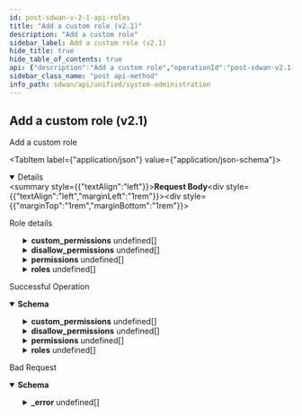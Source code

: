 ```yaml
---
id: post-sdwan-v-2-1-api-roles
title: "Add a custom role (v2.1)"
description: "Add a custom role"
sidebar_label: Add a custom role (v2.1)
hide_title: true
hide_table_of_contents: true
api: {"description":"Add a custom role","operationId":"post-sdwan-v2.1-api-roles","requestBody":{"content":{"application/json":{"schema":{"properties":{"custom_permissions":{"description":"Custom Permissions: Size(max = 100, error = AUTH_ROLE_INVALID_CUSTOM_PERMISSIONS_SIZE: Custom permissions set is limited to 100, min = 0) ","items":{"properties":{"allowed_after_ms":{"description":"Allowed After Ms","format":"int64","type":"integer"},"allowed_before_ms":{"description":"Allowed Before Ms","format":"int64","type":"integer"},"disabled":{"description":"Disabled","type":"boolean"},"disabled_reason":{"description":"Disabled Reason: Size(max = 5000, DISABLED_REASON_INVALID_0001, min = 0) ","type":"string"},"disallow_permission":{"description":"Disallow Permission","type":"boolean"},"id":{"type":"string"},"inactive":{"description":"Inactive","type":"boolean"},"inactive_reason":{"description":"Inactive Reason: Size(max = 5000, INACTIVE_REASON_INVALID_0001, min = 0) ","type":"string"},"region":{"description":"Region","type":"string"},"value":{"description":"Value: Pattern(error = INVALID_PERMISSION_VALUE: Permission value contains invalid characters. Check data {}, regexp = ^[/0-9a-zA-+_\\\\[\\\\]-]{1,500}$) NotEmpty ","type":"string"}},"required":["value"]},"type":"array"},"description":{"description":"Description: Size(max = 1000, error = AUTH_ROLE_INVALID_ROLE_DESCRIPTION: Description size is limited to {} length, min = 1) ","type":"string"},"disabled":{"description":"Disabled","type":"boolean"},"disabled_reason":{"description":"Disabled Reason: Size(max = 5000, DISABLED_REASON_INVALID_0001, min = 0) ","type":"string"},"disallow_permissions":{"description":"Disallow Permissions: Valid Size(max = 100, error = AUTH_ROLE_INVALID_DISALLOW_PERMISSION_LIST_SIZE: Disallowed ermissions set is limited to 100, min = 0) ","items":{"properties":{"value":{"description":"Value: Size(max = 500, PERMISSION_INVALID_0001, min = 0) ","type":"string"}}},"type":"array"},"id":{"description":"Id","type":"string"},"inactive":{"description":"Inactive","type":"boolean"},"inactive_reason":{"description":"Inactive Reason: Size(max = 5000, INACTIVE_REASON_INVALID_0001, min = 0) ","type":"string"},"is_system_owned":{"description":"Is System Owned","type":"boolean"},"name":{"description":"Name: Size(max = 256, error = AUTH_ROLE_INVALID_ROLE_NAME: Auth role name comprises of lowercase and underscore characters only, min = 1) NotEmpty ","type":"string"},"permissions":{"description":"Permissions: Valid Size(max = 100, error = AUTH_ROLE_INVALID_PERMISSION_LIST_SIZE: Permissions set is limited to 100, min = 0) ","items":{"properties":{"value":{"description":"Value: Size(max = 500, PERMISSION_INVALID_0001, min = 0) ","type":"string"}}},"type":"array"},"region":{"description":"Region","type":"string"},"roles":{"description":"Roles: Valid Size(max = 7, error = AUTH_ROLE_INVALID_ROLE_LIST_SIZE: Roles set size is limited to {} length, min = 0) ","items":{"properties":{"name":{"description":"Name: Pattern(AUTH_ROLE_INVALID, regexp = (guest|system|element|support_iam_admin|support_admin|support_viewonly|support_mfg|support_super|support_root|devops|secops|tenant_iam_admin|tenant_network_admin|tenant_security_admin|tenant_viewonly|tenant_super|tenant_root|esp_iam_admin|esp_machine_admin|esp_admin|esp_user|esp_super|esp_root)) NotBlank ","type":"string"}},"required":["name"]},"type":"array"}},"required":["name"]}}},"description":"Role details"},"responses":{"200":{"content":{"application/json":{"schema":{"properties":{"custom_permissions":{"description":"Custom Permissions: Size(max = 100, error = AUTH_ROLE_INVALID_CUSTOM_PERMISSIONS_SIZE: Custom permissions set is limited to 100, min = 0) ","items":{"properties":{"allowed_after_ms":{"description":"Allowed After Ms","format":"int64","type":"integer"},"allowed_before_ms":{"description":"Allowed Before Ms","format":"int64","type":"integer"},"disabled":{"description":"Disabled","type":"boolean"},"disabled_reason":{"description":"Disabled Reason: Size(max = 5000, DISABLED_REASON_INVALID_0001, min = 0) ","type":"string"},"disallow_permission":{"description":"Disallow Permission","type":"boolean"},"id":{"type":"string"},"inactive":{"description":"Inactive","type":"boolean"},"inactive_reason":{"description":"Inactive Reason: Size(max = 5000, INACTIVE_REASON_INVALID_0001, min = 0) ","type":"string"},"region":{"description":"Region","type":"string"},"value":{"description":"Value: Pattern(error = INVALID_PERMISSION_VALUE: Permission value contains invalid characters. Check data {}, regexp = ^[/0-9a-zA-+_\\\\[\\\\]-]{1,500}$) NotEmpty ","type":"string"}},"required":["value"]},"type":"array"},"description":{"description":"Description: Size(max = 1000, error = AUTH_ROLE_INVALID_ROLE_DESCRIPTION: Description size is limited to {} length, min = 1) ","type":"string"},"disabled":{"description":"Disabled","type":"boolean"},"disabled_reason":{"description":"Disabled Reason: Size(max = 5000, DISABLED_REASON_INVALID_0001, min = 0) ","type":"string"},"disallow_permissions":{"description":"Disallow Permissions: Valid Size(max = 100, error = AUTH_ROLE_INVALID_DISALLOW_PERMISSION_LIST_SIZE: Disallowed ermissions set is limited to 100, min = 0) ","items":{"properties":{"value":{"description":"Value: Size(max = 500, PERMISSION_INVALID_0001, min = 0) ","type":"string"}}},"type":"array"},"id":{"description":"Id","type":"string"},"inactive":{"description":"Inactive","type":"boolean"},"inactive_reason":{"description":"Inactive Reason: Size(max = 5000, INACTIVE_REASON_INVALID_0001, min = 0) ","type":"string"},"is_system_owned":{"description":"Is System Owned","type":"boolean"},"name":{"description":"Name: Size(max = 256, error = AUTH_ROLE_INVALID_ROLE_NAME: Auth role name comprises of lowercase and underscore characters only, min = 1) NotEmpty ","type":"string"},"permissions":{"description":"Permissions: Valid Size(max = 100, error = AUTH_ROLE_INVALID_PERMISSION_LIST_SIZE: Permissions set is limited to 100, min = 0) ","items":{"properties":{"value":{"description":"Value: Size(max = 500, PERMISSION_INVALID_0001, min = 0) ","type":"string"}}},"type":"array"},"region":{"description":"Region","type":"string"},"roles":{"description":"Roles: Valid Size(max = 7, error = AUTH_ROLE_INVALID_ROLE_LIST_SIZE: Roles set size is limited to {} length, min = 0) ","items":{"properties":{"name":{"description":"Name: Pattern(AUTH_ROLE_INVALID, regexp = (guest|system|element|support_iam_admin|support_admin|support_viewonly|support_mfg|support_super|support_root|devops|secops|tenant_iam_admin|tenant_network_admin|tenant_security_admin|tenant_viewonly|tenant_super|tenant_root|esp_iam_admin|esp_machine_admin|esp_admin|esp_user|esp_super|esp_root)) NotBlank ","type":"string"}},"required":["name"]},"type":"array"}},"required":["name"]}}},"description":"Successful Operation"},"400":{"content":{"application/json":{"example":{"value":{"_error":[{"code":"ESP_INVALID_TENANT_ID"},{"code":"PERMISSION_API_TEST_TENANTID_FAILED"},{"code":"AUTH_ROLE_INVALID_ESP_SOLO_ROLE"},{"code":"AUTH_ROLE_INVALID_SUPER_ROLE_DATA"},{"code":"AUTH_ROLE_INVALID_SUPER_SOLO_ROLE"},{"code":"AUTH_ROLE_INVALID_TENANT_ROLE_DATA"},{"code":"AUTH_ROLE_INVALID_TENANT_SOLO_ROLE"},{"code":"PERMISSIONS_INVALID_DISALLOW_PERMISSION_VALUES"},{"code":"PERMISSIONS_INVALID_PERMISSION_IDS"},{"code":"PERMISSIONS_INVALID_PERMISSION_VALUES"},{"code":"PERMISSIONS_NON_UNIQUE_DISALLOW_PERMISSION_VALUES"},{"code":"PERMISSIONS_NON_UNIQUE_PERMISSION_IDS"},{"code":"ROLES_NON_UNIQUE_ROLE_IDS"},{"code":"ROLES_PERMISSION_OVERLAP_NOT_ALLOWED"},{"code":"CUSTOM_ROLE_OPERATIONS_READONLY_FIELDS_NOT_ALLOWED"},{"code":"SYSTEM_CREATED_CUSTOM_ROLE_OPERATIONS_NOT_ALLOWED"}]}},"schema":{"properties":{"_error":{"items":{"properties":{"code":{"type":"string"},"message":{"type":"string"}}},"type":"array"}}}}},"description":"Bad Request"}},"tags":["System Administration"],"method":"post","path":"/sdwan/v2.1/api/roles","jsonRequestBodyExample":{"custom_permissions":[{"allowed_after_ms":0,"allowed_before_ms":0,"disabled":true,"disabled_reason":"string","disallow_permission":true,"id":"string","inactive":true,"inactive_reason":"string","region":"string","value":"string"}],"description":"string","disabled":true,"disabled_reason":"string","disallow_permissions":[{"value":"string"}],"id":"string","inactive":true,"inactive_reason":"string","is_system_owned":true,"name":"string","permissions":[{"value":"string"}],"region":"string","roles":[{"name":"string"}]},"info":{"contact":{},"description":"List of APIs used to manage the operators, IDPs, users, base roles, base permissions,  password change, sign up, and client roles, base roles.","title":"System Administration","version":"Latest"},"postman":{"name":"Add a custom role (v2.1)","description":{"content":"Add a custom role","type":"text/plain"},"url":{"path":["sdwan","v2.1","api","roles"],"host":["{{baseUrl}}"],"query":[],"variable":[]},"header":[{"key":"Content-Type","value":"application/json"},{"key":"Accept","value":"application/json"}],"method":"POST","body":{"mode":"raw","raw":"\"\"","options":{"raw":{"language":"json"}}}}}
sidebar_class_name: "post api-method"
info_path: sdwan/api/unified/system-administration
---
```



## Add a custom role (v2.1)



Add a custom role

<MimeTabs><TabItem label={"application/json"} value={"application/json-schema"}><details style={{}} data-collapsed={false} open={true}><summary style={{"textAlign":"left"}}><strong>Request Body</strong></summary><div style={{"textAlign":"left","marginLeft":"1rem"}}><div style={{"marginTop":"1rem","marginBottom":"1rem"}}>

Role details

</div></div><ul style={{"marginLeft":"1rem"}}><SchemaItem collapsible={true} className={"schemaItem"}><details style={{}}><summary style={{}}><strong>custom_permissions</strong><span style={{"opacity":"0.6"}}> undefined[]</span></summary><div style={{"marginLeft":"1rem"}}><div style={{"marginTop":".5rem","marginBottom":".5rem"}}>

Custom Permissions: Size(max = 100, error = AUTH_ROLE_INVALID_CUSTOM_PERMISSIONS_SIZE: Custom permissions set is limited to 100, min = 0) 

</div><SchemaItem collapsible={false} name={"allowed_after_ms"} required={false} schemaDescription={"Allowed After Ms"} schemaName={"int64"} qualifierMessage={undefined} defaultValue={undefined}></SchemaItem><SchemaItem collapsible={false} name={"allowed_before_ms"} required={false} schemaDescription={"Allowed Before Ms"} schemaName={"int64"} qualifierMessage={undefined} defaultValue={undefined}></SchemaItem><SchemaItem collapsible={false} name={"disabled"} required={false} schemaDescription={"Disabled"} schemaName={"boolean"} qualifierMessage={undefined} defaultValue={undefined}></SchemaItem><SchemaItem collapsible={false} name={"disabled_reason"} required={false} schemaDescription={"Disabled Reason: Size(max = 5000, DISABLED_REASON_INVALID_0001, min = 0) "} schemaName={"string"} qualifierMessage={undefined} defaultValue={undefined}></SchemaItem><SchemaItem collapsible={false} name={"disallow_permission"} required={false} schemaDescription={"Disallow Permission"} schemaName={"boolean"} qualifierMessage={undefined} defaultValue={undefined}></SchemaItem><SchemaItem collapsible={false} name={"id"} required={false} schemaDescription={undefined} schemaName={"string"} qualifierMessage={undefined} defaultValue={undefined}></SchemaItem><SchemaItem collapsible={false} name={"inactive"} required={false} schemaDescription={"Inactive"} schemaName={"boolean"} qualifierMessage={undefined} defaultValue={undefined}></SchemaItem><SchemaItem collapsible={false} name={"inactive_reason"} required={false} schemaDescription={"Inactive Reason: Size(max = 5000, INACTIVE_REASON_INVALID_0001, min = 0) "} schemaName={"string"} qualifierMessage={undefined} defaultValue={undefined}></SchemaItem><SchemaItem collapsible={false} name={"region"} required={false} schemaDescription={"Region"} schemaName={"string"} qualifierMessage={undefined} defaultValue={undefined}></SchemaItem><SchemaItem collapsible={false} name={"value"} required={true} schemaDescription={"Value: Pattern(error = INVALID_PERMISSION_VALUE: Permission value contains invalid characters. Check data {}, regexp = ^[/0-9a-zA-+_\\\\[\\\\]-]{1,500}$) NotEmpty "} schemaName={"string"} qualifierMessage={undefined} defaultValue={undefined}></SchemaItem></div></details></SchemaItem><SchemaItem collapsible={false} name={"description"} required={false} schemaDescription={"Description: Size(max = 1000, error = AUTH_ROLE_INVALID_ROLE_DESCRIPTION: Description size is limited to {} length, min = 1) "} schemaName={"string"} qualifierMessage={undefined} defaultValue={undefined}></SchemaItem><SchemaItem collapsible={false} name={"disabled"} required={false} schemaDescription={"Disabled"} schemaName={"boolean"} qualifierMessage={undefined} defaultValue={undefined}></SchemaItem><SchemaItem collapsible={false} name={"disabled_reason"} required={false} schemaDescription={"Disabled Reason: Size(max = 5000, DISABLED_REASON_INVALID_0001, min = 0) "} schemaName={"string"} qualifierMessage={undefined} defaultValue={undefined}></SchemaItem><SchemaItem collapsible={true} className={"schemaItem"}><details style={{}}><summary style={{}}><strong>disallow_permissions</strong><span style={{"opacity":"0.6"}}> undefined[]</span></summary><div style={{"marginLeft":"1rem"}}><div style={{"marginTop":".5rem","marginBottom":".5rem"}}>

Disallow Permissions: Valid Size(max = 100, error = AUTH_ROLE_INVALID_DISALLOW_PERMISSION_LIST_SIZE: Disallowed ermissions set is limited to 100, min = 0) 

</div><SchemaItem collapsible={false} name={"value"} required={false} schemaDescription={"Value: Size(max = 500, PERMISSION_INVALID_0001, min = 0) "} schemaName={"string"} qualifierMessage={undefined} defaultValue={undefined}></SchemaItem></div></details></SchemaItem><SchemaItem collapsible={false} name={"id"} required={false} schemaDescription={"Id"} schemaName={"string"} qualifierMessage={undefined} defaultValue={undefined}></SchemaItem><SchemaItem collapsible={false} name={"inactive"} required={false} schemaDescription={"Inactive"} schemaName={"boolean"} qualifierMessage={undefined} defaultValue={undefined}></SchemaItem><SchemaItem collapsible={false} name={"inactive_reason"} required={false} schemaDescription={"Inactive Reason: Size(max = 5000, INACTIVE_REASON_INVALID_0001, min = 0) "} schemaName={"string"} qualifierMessage={undefined} defaultValue={undefined}></SchemaItem><SchemaItem collapsible={false} name={"is_system_owned"} required={false} schemaDescription={"Is System Owned"} schemaName={"boolean"} qualifierMessage={undefined} defaultValue={undefined}></SchemaItem><SchemaItem collapsible={false} name={"name"} required={true} schemaDescription={"Name: Size(max = 256, error = AUTH_ROLE_INVALID_ROLE_NAME: Auth role name comprises of lowercase and underscore characters only, min = 1) NotEmpty "} schemaName={"string"} qualifierMessage={undefined} defaultValue={undefined}></SchemaItem><SchemaItem collapsible={true} className={"schemaItem"}><details style={{}}><summary style={{}}><strong>permissions</strong><span style={{"opacity":"0.6"}}> undefined[]</span></summary><div style={{"marginLeft":"1rem"}}><div style={{"marginTop":".5rem","marginBottom":".5rem"}}>

Permissions: Valid Size(max = 100, error = AUTH_ROLE_INVALID_PERMISSION_LIST_SIZE: Permissions set is limited to 100, min = 0) 

</div><SchemaItem collapsible={false} name={"value"} required={false} schemaDescription={"Value: Size(max = 500, PERMISSION_INVALID_0001, min = 0) "} schemaName={"string"} qualifierMessage={undefined} defaultValue={undefined}></SchemaItem></div></details></SchemaItem><SchemaItem collapsible={false} name={"region"} required={false} schemaDescription={"Region"} schemaName={"string"} qualifierMessage={undefined} defaultValue={undefined}></SchemaItem><SchemaItem collapsible={true} className={"schemaItem"}><details style={{}}><summary style={{}}><strong>roles</strong><span style={{"opacity":"0.6"}}> undefined[]</span></summary><div style={{"marginLeft":"1rem"}}><div style={{"marginTop":".5rem","marginBottom":".5rem"}}>

Roles: Valid Size(max = 7, error = AUTH_ROLE_INVALID_ROLE_LIST_SIZE: Roles set size is limited to {} length, min = 0) 

</div><SchemaItem collapsible={false} name={"name"} required={true} schemaDescription={"Name: Pattern(AUTH_ROLE_INVALID, regexp = (guest|system|element|support_iam_admin|support_admin|support_viewonly|support_mfg|support_super|support_root|devops|secops|tenant_iam_admin|tenant_network_admin|tenant_security_admin|tenant_viewonly|tenant_super|tenant_root|esp_iam_admin|esp_machine_admin|esp_admin|esp_user|esp_super|esp_root)) NotBlank "} schemaName={"string"} qualifierMessage={undefined} defaultValue={undefined}></SchemaItem></div></details></SchemaItem></ul></details></TabItem></MimeTabs><div><ApiTabs><TabItem label={"200"} value={"200"}><div>

Successful Operation

</div><div><MimeTabs groupId={"mime-type"}><TabItem label={"application/json"} value={"application/json"}><SchemaTabs groupId={"schema-tabs"}><TabItem label={"Schema"} value={"Schema"}><details style={{}} data-collapsed={false} open={true}><summary style={{"textAlign":"left"}}><strong>Schema</strong></summary><div style={{"textAlign":"left","marginLeft":"1rem"}}></div><ul style={{"marginLeft":"1rem"}}><SchemaItem collapsible={true} className={"schemaItem"}><details style={{}}><summary style={{}}><strong>custom_permissions</strong><span style={{"opacity":"0.6"}}> undefined[]</span></summary><div style={{"marginLeft":"1rem"}}><div style={{"marginTop":".5rem","marginBottom":".5rem"}}>

Custom Permissions: Size(max = 100, error = AUTH_ROLE_INVALID_CUSTOM_PERMISSIONS_SIZE: Custom permissions set is limited to 100, min = 0) 

</div><SchemaItem collapsible={false} name={"allowed_after_ms"} required={false} schemaDescription={"Allowed After Ms"} schemaName={"int64"} qualifierMessage={undefined} defaultValue={undefined}></SchemaItem><SchemaItem collapsible={false} name={"allowed_before_ms"} required={false} schemaDescription={"Allowed Before Ms"} schemaName={"int64"} qualifierMessage={undefined} defaultValue={undefined}></SchemaItem><SchemaItem collapsible={false} name={"disabled"} required={false} schemaDescription={"Disabled"} schemaName={"boolean"} qualifierMessage={undefined} defaultValue={undefined}></SchemaItem><SchemaItem collapsible={false} name={"disabled_reason"} required={false} schemaDescription={"Disabled Reason: Size(max = 5000, DISABLED_REASON_INVALID_0001, min = 0) "} schemaName={"string"} qualifierMessage={undefined} defaultValue={undefined}></SchemaItem><SchemaItem collapsible={false} name={"disallow_permission"} required={false} schemaDescription={"Disallow Permission"} schemaName={"boolean"} qualifierMessage={undefined} defaultValue={undefined}></SchemaItem><SchemaItem collapsible={false} name={"id"} required={false} schemaDescription={undefined} schemaName={"string"} qualifierMessage={undefined} defaultValue={undefined}></SchemaItem><SchemaItem collapsible={false} name={"inactive"} required={false} schemaDescription={"Inactive"} schemaName={"boolean"} qualifierMessage={undefined} defaultValue={undefined}></SchemaItem><SchemaItem collapsible={false} name={"inactive_reason"} required={false} schemaDescription={"Inactive Reason: Size(max = 5000, INACTIVE_REASON_INVALID_0001, min = 0) "} schemaName={"string"} qualifierMessage={undefined} defaultValue={undefined}></SchemaItem><SchemaItem collapsible={false} name={"region"} required={false} schemaDescription={"Region"} schemaName={"string"} qualifierMessage={undefined} defaultValue={undefined}></SchemaItem><SchemaItem collapsible={false} name={"value"} required={false} schemaDescription={"Value: Pattern(error = INVALID_PERMISSION_VALUE: Permission value contains invalid characters. Check data {}, regexp = ^[/0-9a-zA-+_\\\\[\\\\]-]{1,500}$) NotEmpty "} schemaName={"string"} qualifierMessage={undefined} defaultValue={undefined}></SchemaItem></div></details></SchemaItem><SchemaItem collapsible={false} name={"description"} required={false} schemaDescription={"Description: Size(max = 1000, error = AUTH_ROLE_INVALID_ROLE_DESCRIPTION: Description size is limited to {} length, min = 1) "} schemaName={"string"} qualifierMessage={undefined} defaultValue={undefined}></SchemaItem><SchemaItem collapsible={false} name={"disabled"} required={false} schemaDescription={"Disabled"} schemaName={"boolean"} qualifierMessage={undefined} defaultValue={undefined}></SchemaItem><SchemaItem collapsible={false} name={"disabled_reason"} required={false} schemaDescription={"Disabled Reason: Size(max = 5000, DISABLED_REASON_INVALID_0001, min = 0) "} schemaName={"string"} qualifierMessage={undefined} defaultValue={undefined}></SchemaItem><SchemaItem collapsible={true} className={"schemaItem"}><details style={{}}><summary style={{}}><strong>disallow_permissions</strong><span style={{"opacity":"0.6"}}> undefined[]</span></summary><div style={{"marginLeft":"1rem"}}><div style={{"marginTop":".5rem","marginBottom":".5rem"}}>

Disallow Permissions: Valid Size(max = 100, error = AUTH_ROLE_INVALID_DISALLOW_PERMISSION_LIST_SIZE: Disallowed ermissions set is limited to 100, min = 0) 

</div><SchemaItem collapsible={false} name={"value"} required={false} schemaDescription={"Value: Size(max = 500, PERMISSION_INVALID_0001, min = 0) "} schemaName={"string"} qualifierMessage={undefined} defaultValue={undefined}></SchemaItem></div></details></SchemaItem><SchemaItem collapsible={false} name={"id"} required={false} schemaDescription={"Id"} schemaName={"string"} qualifierMessage={undefined} defaultValue={undefined}></SchemaItem><SchemaItem collapsible={false} name={"inactive"} required={false} schemaDescription={"Inactive"} schemaName={"boolean"} qualifierMessage={undefined} defaultValue={undefined}></SchemaItem><SchemaItem collapsible={false} name={"inactive_reason"} required={false} schemaDescription={"Inactive Reason: Size(max = 5000, INACTIVE_REASON_INVALID_0001, min = 0) "} schemaName={"string"} qualifierMessage={undefined} defaultValue={undefined}></SchemaItem><SchemaItem collapsible={false} name={"is_system_owned"} required={false} schemaDescription={"Is System Owned"} schemaName={"boolean"} qualifierMessage={undefined} defaultValue={undefined}></SchemaItem><SchemaItem collapsible={false} name={"name"} required={false} schemaDescription={"Name: Size(max = 256, error = AUTH_ROLE_INVALID_ROLE_NAME: Auth role name comprises of lowercase and underscore characters only, min = 1) NotEmpty "} schemaName={"string"} qualifierMessage={undefined} defaultValue={undefined}></SchemaItem><SchemaItem collapsible={true} className={"schemaItem"}><details style={{}}><summary style={{}}><strong>permissions</strong><span style={{"opacity":"0.6"}}> undefined[]</span></summary><div style={{"marginLeft":"1rem"}}><div style={{"marginTop":".5rem","marginBottom":".5rem"}}>

Permissions: Valid Size(max = 100, error = AUTH_ROLE_INVALID_PERMISSION_LIST_SIZE: Permissions set is limited to 100, min = 0) 

</div><SchemaItem collapsible={false} name={"value"} required={false} schemaDescription={"Value: Size(max = 500, PERMISSION_INVALID_0001, min = 0) "} schemaName={"string"} qualifierMessage={undefined} defaultValue={undefined}></SchemaItem></div></details></SchemaItem><SchemaItem collapsible={false} name={"region"} required={false} schemaDescription={"Region"} schemaName={"string"} qualifierMessage={undefined} defaultValue={undefined}></SchemaItem><SchemaItem collapsible={true} className={"schemaItem"}><details style={{}}><summary style={{}}><strong>roles</strong><span style={{"opacity":"0.6"}}> undefined[]</span></summary><div style={{"marginLeft":"1rem"}}><div style={{"marginTop":".5rem","marginBottom":".5rem"}}>

Roles: Valid Size(max = 7, error = AUTH_ROLE_INVALID_ROLE_LIST_SIZE: Roles set size is limited to {} length, min = 0) 

</div><SchemaItem collapsible={false} name={"name"} required={false} schemaDescription={"Name: Pattern(AUTH_ROLE_INVALID, regexp = (guest|system|element|support_iam_admin|support_admin|support_viewonly|support_mfg|support_super|support_root|devops|secops|tenant_iam_admin|tenant_network_admin|tenant_security_admin|tenant_viewonly|tenant_super|tenant_root|esp_iam_admin|esp_machine_admin|esp_admin|esp_user|esp_super|esp_root)) NotBlank "} schemaName={"string"} qualifierMessage={undefined} defaultValue={undefined}></SchemaItem></div></details></SchemaItem></ul></details></TabItem><TabItem label={"Example (from schema)"} value={"Example (from schema)"}><ResponseSamples responseExample={"{\n  \"custom_permissions\": [\n    {\n      \"allowed_after_ms\": 0,\n      \"allowed_before_ms\": 0,\n      \"disabled\": true,\n      \"disabled_reason\": \"string\",\n      \"disallow_permission\": true,\n      \"id\": \"string\",\n      \"inactive\": true,\n      \"inactive_reason\": \"string\",\n      \"region\": \"string\",\n      \"value\": \"string\"\n    }\n  ],\n  \"description\": \"string\",\n  \"disabled\": true,\n  \"disabled_reason\": \"string\",\n  \"disallow_permissions\": [\n    {\n      \"value\": \"string\"\n    }\n  ],\n  \"id\": \"string\",\n  \"inactive\": true,\n  \"inactive_reason\": \"string\",\n  \"is_system_owned\": true,\n  \"name\": \"string\",\n  \"permissions\": [\n    {\n      \"value\": \"string\"\n    }\n  ],\n  \"region\": \"string\",\n  \"roles\": [\n    {\n      \"name\": \"string\"\n    }\n  ]\n}"} language={"json"}></ResponseSamples></TabItem></SchemaTabs></TabItem></MimeTabs></div></TabItem><TabItem label={"400"} value={"400"}><div>

Bad Request

</div><div><MimeTabs groupId={"mime-type"}><TabItem label={"application/json"} value={"application/json"}><SchemaTabs groupId={"schema-tabs"}><TabItem label={"Schema"} value={"Schema"}><details style={{}} data-collapsed={false} open={true}><summary style={{"textAlign":"left"}}><strong>Schema</strong></summary><div style={{"textAlign":"left","marginLeft":"1rem"}}></div><ul style={{"marginLeft":"1rem"}}><SchemaItem collapsible={true} className={"schemaItem"}><details style={{}}><summary style={{}}><strong>_error</strong><span style={{"opacity":"0.6"}}> undefined[]</span></summary><div style={{"marginLeft":"1rem"}}><SchemaItem collapsible={false} name={"code"} required={false} schemaDescription={undefined} schemaName={"string"} qualifierMessage={undefined} defaultValue={undefined}></SchemaItem><SchemaItem collapsible={false} name={"message"} required={false} schemaDescription={undefined} schemaName={"string"} qualifierMessage={undefined} defaultValue={undefined}></SchemaItem></div></details></SchemaItem></ul></details></TabItem><TabItem label={"Example (from schema)"} value={"Example (from schema)"}><ResponseSamples responseExample={"{\n  \"_error\": [\n    {\n      \"code\": \"string\",\n      \"message\": \"string\"\n    }\n  ]\n}"} language={"json"}></ResponseSamples></TabItem><TabItem label={"Example"} value={"Example"}><ResponseSamples responseExample={"{\n  \"value\": {\n    \"_error\": [\n      {\n        \"code\": \"ESP_INVALID_TENANT_ID\"\n      },\n      {\n        \"code\": \"PERMISSION_API_TEST_TENANTID_FAILED\"\n      },\n      {\n        \"code\": \"AUTH_ROLE_INVALID_ESP_SOLO_ROLE\"\n      },\n      {\n        \"code\": \"AUTH_ROLE_INVALID_SUPER_ROLE_DATA\"\n      },\n      {\n        \"code\": \"AUTH_ROLE_INVALID_SUPER_SOLO_ROLE\"\n      },\n      {\n        \"code\": \"AUTH_ROLE_INVALID_TENANT_ROLE_DATA\"\n      },\n      {\n        \"code\": \"AUTH_ROLE_INVALID_TENANT_SOLO_ROLE\"\n      },\n      {\n        \"code\": \"PERMISSIONS_INVALID_DISALLOW_PERMISSION_VALUES\"\n      },\n      {\n        \"code\": \"PERMISSIONS_INVALID_PERMISSION_IDS\"\n      },\n      {\n        \"code\": \"PERMISSIONS_INVALID_PERMISSION_VALUES\"\n      },\n      {\n        \"code\": \"PERMISSIONS_NON_UNIQUE_DISALLOW_PERMISSION_VALUES\"\n      },\n      {\n        \"code\": \"PERMISSIONS_NON_UNIQUE_PERMISSION_IDS\"\n      },\n      {\n        \"code\": \"ROLES_NON_UNIQUE_ROLE_IDS\"\n      },\n      {\n        \"code\": \"ROLES_PERMISSION_OVERLAP_NOT_ALLOWED\"\n      },\n      {\n        \"code\": \"CUSTOM_ROLE_OPERATIONS_READONLY_FIELDS_NOT_ALLOWED\"\n      },\n      {\n        \"code\": \"SYSTEM_CREATED_CUSTOM_ROLE_OPERATIONS_NOT_ALLOWED\"\n      }\n    ]\n  }\n}"} language={"json"}></ResponseSamples></TabItem></SchemaTabs></TabItem></MimeTabs></div></TabItem></ApiTabs></div>
      